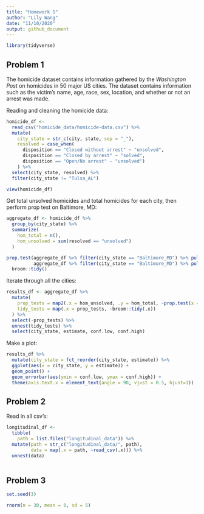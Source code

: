 ```yaml
---
title: "Homework 5"
author: "Lily Wang"
date: "11/10/2020"
output: github_document
---
```


```r
library(tidyverse)
```

## Problem 1

The homicide dataset contains information gathered by the *Washington Post* on homicides in 50 major US cities. The dataset contains information such as the victim's name, age, race, sex, location, and whether or not an arrest was made.

Reading and cleaning the homicide data:

```r
homicide_df <-
  read_csv("homicide_data/homicide-data.csv") %>% 
  mutate(
    city_state = str_c(city, state, sep = "_"),
    resolved = case_when(
      disposition == "Closed without arrest" ~ "unsolved",
      disposition == "Closed by arrest" ~ "solved",
      disposition == "Open/No arrest" ~ "unsolved")
    ) %>% 
  select(city_state, resolved) %>% 
  filter(city_state != "Tulsa_AL")

view(homicide_df)

```

Get total unsolved homicides and total homicides for each city, then perform prop test on Baltimore, MD:

```r
aggregate_df <- homicide_df %>% 
  group_by(city_state) %>% 
  summarize(
    hom_total = n(),
    hom_unsolved = sum(resolved == "unsolved")
  )

prop.test(aggregate_df %>% filter(city_state == "Baltimore_MD") %>% pull(hom_unsolved),
          aggregate_df %>% filter(city_state == "Baltimore_MD") %>% pull(hom_total)) %>% 
  broom::tidy()
```

Iterate through all the cities:

```r
results_df <- aggregate_df %>% 
  mutate(
    prop_tests = map2(.x = hom_unsolved, .y = hom_total, ~prop.test(x = .x, n = .y)),
    tidy_tests = map(.x = prop_tests, ~broom::tidy(.x))
  ) %>% 
  select(-prop_tests) %>% 
  unnest(tidy_tests) %>% 
  select(city_state, estimate, conf.low, conf.high)
```

Make a plot:

```r
results_df %>% 
  mutate(city_state = fct_reorder(city_state, estimate)) %>% 
  ggplot(aes(x = city_state, y = estimate)) + 
  geom_point() +
  geom_errorbar(aes(ymin = conf.low, ymax = conf.high)) +
  theme(axis.text.x = element_text(angle = 90, vjust = 0.5, hjust=1))
```


## Problem 2

Read in all csv's:

```r
longitudinal_df <- 
  tibble(
    path = list.files("longitudinal_data")) %>% 
  mutate(path = str_c("longitudinal_data/", path),
         data = map(.x = path, ~read_csv(.x))) %>% 
  unnest(data)
  

```


## Problem 3

```r
set.seed(3)

rnorm(n = 30, mean = 0, sd = 5)
```

